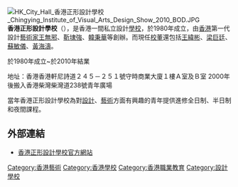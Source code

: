 [[File:HK_City_Hall_香港正形設計學校_Chingying_Institute_of_Visual_Arts_Design_Show_2010_BOD.JPG|thumb]]
'''香港正形設計學校'''（{{lang|en|'''Hong Kong Chingying Institute of Visual Arts'''}}），是香港一間私立設計[[學校|學校]]，於1980年成立，由[[香港|香港]]第一代設計[[藝術家|藝術家]][[王無邪|王無邪]]、[[靳埭強|靳埭強]]、[[韓秉華|韓秉華]]等創辦。而現任[[校董|校董]]還包括[[王緯彬|王緯彬]]、[[梁巨廷|梁巨廷]]、[[蘇敏儀|蘇敏儀]]、[[黃海濤|黃海濤]]。

於1980年成立~於2010年結業

地址：香港香港軒尼詩道２４５－２５１號守時商業大廈１樓Ａ室及Ｂ室
2000年後搬入香港柴灣柴灣道238號青年廣場

當年香港正形設計學校為對[[設計|設計]]、[[藝術|藝術]]方面有興趣的青年提供進修全日制、半日制和夜間課程。

==外部連結==
*[http://www.chingying.edu.hk/Chi/home/home.html 香港正形設計學校官方網站]{{dead link|date=2018年5月 |bot=InternetArchiveBot |fix-attempted=yes }}
{{commonscat|Hong Kong Chingying Institute of Visual Arts}}
{{Company-stub}}
{{香港藝術教育}}

[[Category:香港藝術|Category:香港藝術]]
[[Category:香港學校|Category:香港學校]]
[[Category:香港職業教育|Category:香港職業教育]]
[[Category:設計學校|Category:設計學校]]